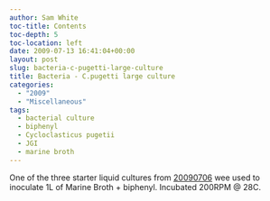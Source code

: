 ```yaml
---
author: Sam White
toc-title: Contents
toc-depth: 5
toc-location: left
date: 2009-07-13 16:41:04+00:00
layout: post
slug: bacteria-c-pugetti-large-culture
title: Bacteria - C.pugetti large culture
categories:
  - "2009"
  - "Miscellaneous"
tags:
  - bacterial culture
  - biphenyl
  - Cycloclasticus pugetii
  - JGI
  - marine broth
---
```


One of the three starter liquid cultures from [20090706](/Sam%27s+Working+Notebook+Jun-Aug+2009#sjw20090706) wee used to inoculate 1L of Marine Broth + biphenyl. Incubated 200RPM @ 28C.
